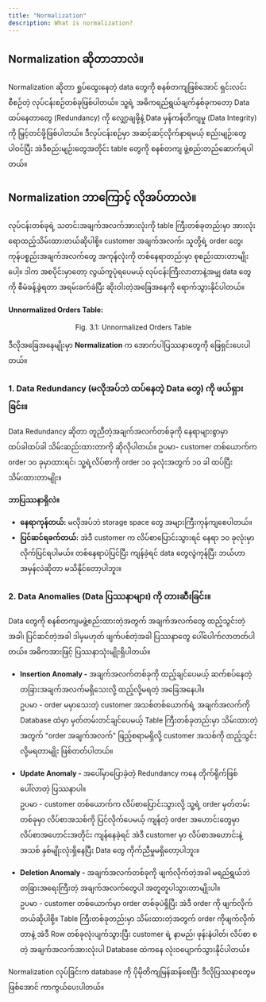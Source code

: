 ```yaml
---
title: "Normalization"
description: What is normalization?
---
```



## Normalization ဆိုတာဘာလဲ။

Normalization ဆိုတာ ရှုပ်ထွေးနေတဲ့ data တွေကို စနစ်တကျဖြစ်အောင် ရှင်းလင်းစီစဉ်တဲ့ လုပ်ငန်းစဉ်တစ်ခုဖြစ်ပါတယ်။
သူ့ရဲ့ အဓိကရည်ရွယ်ချက်နှစ်ခုကတော့ Data ထပ်နေတာတွေ (Redundancy) ကို လျှော့ချဖို့နဲ့ Data မှန်ကန်တိကျမှု (Data Integrity) ကို မြှင့်တင်ဖို့ဖြစ်ပါတယ်။
ဒီလုပ်ငန်းစဉ်မှာ အဆင့်ဆင့်လိုက်နာရမယ့် စည်းမျဉ်းတွေ ပါဝင်ပြီး
အဲဒီစည်းမျဉ်းတွေအတိုင်း table တွေကို စနစ်တကျ ဖွဲ့စည်းတည်ဆောက်ရပါတယ်။

## Normalization ဘာကြောင့် လိုအပ်တာလဲ။
လုပ်ငန်းတစ်ခုရဲ့ သတင်းအချက်အလက်အားလုံးကို table ကြီးတစ်ခုတည်းမှာ အားလုံးရောထည့်သိမ်းထားတယ်ဆိုပါစို့။
customer အချက်အလက်၊ သူတို့ရဲ့ order တွေ၊ ကုန်ပစ္စည်းအချက်အလက်တွေ အကုန်လုံးကို တစ်နေရာတည်းမှာ စုစည်းထားတာမျိုးပေါ့။ 
ဒါက အစပိုင်းမှာတော့ လွယ်ကူပုံရပေမယ့် လုပ်ငန်းကြီးလာတာနဲ့အမျှ data တွေကို စီမံခန့်ခွဲရတာ အရမ်းခက်ခဲပြီး ဆိုးဝါးတဲ့အခြေအနေကို ရောက်သွားနိုင်ပါတယ်။

#### Unnormalized Orders Table:
<ContentImage src={unnormalizedTable} alt="Example of Unnormalized Orders Table" />
<p style="text-align: center;">Fig. 3.1: Unnormalized Orders Table</p>

ဒီလိုအခြေအနေမျိုးမှာ **Normalization** က အောက်ပါပြဿနာတွေကို ဖြေရှင်းပေးပါတယ်။

### 1. Data Redundancy (မလိုအပ်ဘဲ ထပ်နေတဲ့ Data တွေ) ကို ဖယ်ရှားခြင်း။

Data Redundancy ဆိုတာ တူညီတဲ့အချက်အလက်တစ်ခုကို နေရာများစွာမှာ ထပ်ခါထပ်ခါ သိမ်းဆည်းထားတာကို ဆိုလိုပါတယ်။ 
ဥပမာ- customer တစ်ယောက်က order ၁၀ ခုမှာထားရင်၊ သူ့ရဲ့လိပ်စာကို order ၁၀ ခုလုံးအတွက် ၁၀ ခါ ထပ်ပြီး သိမ်းထားတာမျိုး။

**ဘာပြဿနာရှိလဲ။**
- **နေရာကုန်တယ်:** မလိုအပ်ဘဲ storage space တွေ အများကြီးကုန်ကျစေပါတယ်။
- **ပြင်ဆင်ရခက်တယ်:** အဲဒီ customer က လိပ်စာပြောင်းသွားရင် နေရာ ၁၀ ခုလုံးမှာ လိုက်ပြင်ရပါမယ်။ တစ်နေရာပဲပြင်ပြီး ကျန်ခဲ့ရင် data တွေလွဲကုန်ပြီး ဘယ်ဟာအမှန်လဲဆိုတာ မသိနိုင်တော့ပါဘူး။

### 2. Data Anomalies (Data ပြဿနာများ) ကို တားဆီးခြင်း။
Data တွေကို စနစ်တကျမဖွဲ့စည်းထားတဲ့အတွက် အချက်အလက်တွေ ထည့်သွင်းတဲ့အခါ၊ ပြင်ဆင်တဲ့အခါ ဒါမှမဟုတ် ဖျက်ပစ်တဲ့အခါ ပြဿနာတွေ ပေါ်ပေါက်လာတတ်ပါတယ်။ အဓိကအားဖြင့် ပြဿနာသုံးမျိုးရှိပါတယ်။

- **Insertion Anomaly -**  အချက်အလက်တစ်ခုကို ထည့်ချင်ပေမယ့် ဆက်စပ်နေတဲ့ တခြားအချက်အလက်မရှိသေးလို့ ထည့်လို့မရတဲ့ အခြေအနေပါ။ <br />
ဥပမာ - order မမှာသေးတဲ့ customer အသစ်တစ်ယောက်ရဲ့ အချက်အလက်ကို Database ထဲမှာ မှတ်တမ်းတင်ချင်ပေမယ့် Table ကြီးတစ်ခုတည်းမှာ သိမ်းထားတဲ့အတွက် "order အချက်အလက်" ဖြည့်စရာမရှိလို့ 
customer အသစ်ကို ထည့်သွင်းလို့မရတာမျိုး ဖြစ်တတ်ပါတယ်။

- **Update Anomaly -** အပေါ်မှာပြောခဲ့တဲ့ Redundancy ကနေ တိုက်ရိုက်ဖြစ်ပေါ်လာတဲ့ ပြဿနာပါ။ <br />
ဥပမာ - customer တစ်ယောက်က လိပ်စာပြောင်းသွားလို့ သူ့ရဲ့ order မှတ်တမ်းတစ်ခုမှာ လိပ်စာအသစ်ကို ပြင်လိုက်ပေမယ့် ကျန်တဲ့ order အဟောင်းတွေမှာ လိပ်စာအဟောင်းအတိုင်း ကျန်နေခဲ့ရင်
အဲဒီ customer မှာ လိပ်စာအဟောင်းနဲ့ အသစ် နှစ်မျိုးလုံးရှိနေပြီး Data တွေ ကိုက်ညီမှုမရှိတော့ပါဘူး။

- **Deletion Anomaly -** အချက်အလက်တစ်ခုကို ဖျက်လိုက်တဲ့အခါ မရည်ရွယ်ဘဲ တခြားအရေးကြီးတဲ့ အချက်အလက်တွေပါ အတူတူပါသွားတာမျိုးပါ။ <br />
ဥပမာ - customer တစ်ယောက်မှာ order တစ်ခုပဲရှိပြီး အဲဒီ order ကို ဖျက်လိုက်တယ်ဆိုပါစို့။ Table ကြီးတစ်ခုတည်းမှာ သိမ်းထားတဲ့အတွက် order ကိုဖျက်လိုက်တာနဲ့ အဲဒီ Row တစ်ခုလုံးပျက်သွားပြီး 
customer ရဲ့ နာမည်၊ ဖုန်းနံပါတ်၊ လိပ်စာ စတဲ့ အချက်အလက်အားလုံးပါ Database ထဲကနေ လုံးဝပျောက်သွားနိုင်ပါတယ်။

Normalization လုပ်ခြင်းက database ကို ပိုမိုတိကျမြန်ဆန်စေပြီး ဒီလိုပြဿနာတွေမဖြစ်အောင် ကာကွယ်ပေးပါတယ်။ 

